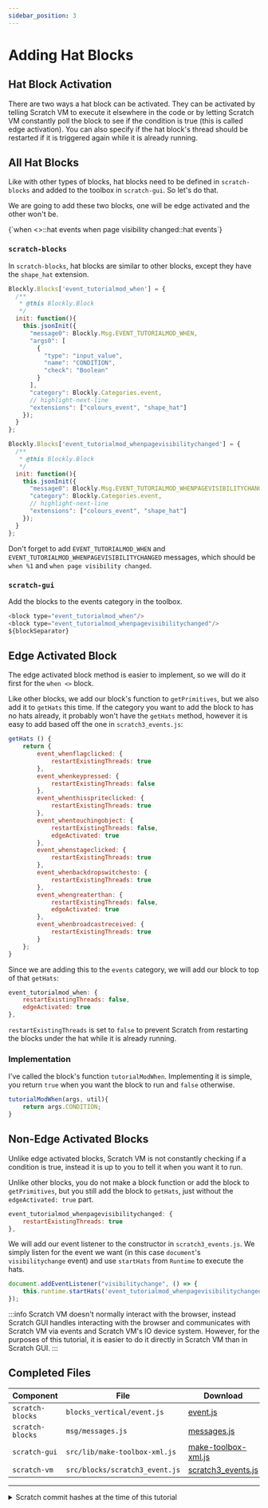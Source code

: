 ```yaml
---
sidebar_position: 3
---
```


# Adding Hat Blocks

## Hat Block Activation
There are two ways a hat block can be activated. They can be activated by telling Scratch VM to execute it elsewhere in the code or by letting Scratch VM constantly poll the block to see if the condition is true (this is called edge activation). You can also specify if the hat block's thread should be restarted if it is triggered again while it is already running.

## All Hat Blocks
Like with other types of blocks, hat blocks need to be defined in `scratch-blocks` and added to the toolbox in `scratch-gui`. So let's do that.

We are going to add these two blocks, one will be edge activated and the other won't be.

<ScratchBlocks>
{`when <>::hat events
when page visibility changed::hat events`}
</ScratchBlocks>

### `scratch-blocks`
In `scratch-blocks`, hat blocks are similar to other blocks, except they have the `shape_hat` extension.

```js title="scratch-blocks/blocks_vertical/event.js"
Blockly.Blocks['event_tutorialmod_when'] = {
  /**
   * @this Blockly.Block
   */
  init: function(){
    this.jsonInit({
      "message0": Blockly.Msg.EVENT_TUTORIALMOD_WHEN,
      "args0": [
        {
          "type": "input_value",
          "name": "CONDITION",
          "check": "Boolean"
        }
      ],
      "category": Blockly.Categories.event,
      // highlight-next-line
      "extensions": ["colours_event", "shape_hat"]
    });
  }
};

Blockly.Blocks['event_tutorialmod_whenpagevisibilitychanged'] = {
  /**
   * @this Blockly.Block
   */
  init: function(){
    this.jsonInit({
      "message0": Blockly.Msg.EVENT_TUTORIALMOD_WHENPAGEVISIBILITYCHANGED,
      "category": Blockly.Categories.event,
      // highlight-next-line
      "extensions": ["colours_event", "shape_hat"]
    });
  }
};
```

Don't forget to add `EVENT_TUTORIALMOD_WHEN` and `EVENT_TUTORIALMOD_WHENPAGEVISIBILITYCHANGED` messages, which should be `when %1` and `when page visibility changed`.

### `scratch-gui`
Add the blocks to the events category in the toolbox.

```js title="scratch-gui/src/lib/make-toolbox-xml.js"
<block type="event_tutorialmod_when"/>
<block type="event_tutorialmod_whenpagevisibilitychanged"/>
${blockSeparator}
```

## Edge Activated Block
The edge activated block method is easier to implement, so we will do it first for the `when <>` block.

Like other blocks, we add our block's function to `getPrimitives`, but we also add it to `getHats` this time. If the category you want to add the block to has no hats already, it probably won't have the `getHats` method, however it is easy to add based off the one in `scratch3_events.js`:

```js title="scratch-vm/src/blocks/scratch3_events.js"
getHats () {
    return {
        event_whenflagclicked: {
            restartExistingThreads: true
        },
        event_whenkeypressed: {
            restartExistingThreads: false
        },
        event_whenthisspriteclicked: {
            restartExistingThreads: true
        },
        event_whentouchingobject: {
            restartExistingThreads: false,
            edgeActivated: true
        },
        event_whenstageclicked: {
            restartExistingThreads: true
        },
        event_whenbackdropswitchesto: {
            restartExistingThreads: true
        },
        event_whengreaterthan: {
            restartExistingThreads: false,
            edgeActivated: true
        },
        event_whenbroadcastreceived: {
            restartExistingThreads: true
        }
    };
}
```

Since we are adding this to the `events` category, we will add our block to top of that `getHats`:

```js title="scratch-vm/src/blocks/scratch3_events.js"
event_tutorialmod_when: {
    restartExistingThreads: false,
    edgeActivated: true
},
```

`restartExistingThreads` is set to `false` to prevent Scratch from restarting the blocks under the hat while it is already running.

### Implementation
I've called the block's function `tutorialModWhen`. Implementing it is simple, you return `true` when you want the block to run and `false` otherwise.

```js title="scratch-gui/src/blocks/scratch3_events.js"
tutorialModWhen(args, util){
    return args.CONDITION;
}
```

## Non-Edge Activated Blocks
Unlike edge activated blocks, Scratch VM is not constantly checking if a condition is true, instead it is up to you to tell it when you want it to run.

Unlike other blocks, you do not make a block function or add the block to `getPrimitives`, but you still add the block to `getHats`, just without the `edgeActivated: true` part.

```js title="scratch-vm/src/blocks/scratch3_events.js"
event_tutorialmod_whenpagevisibilitychanged: {
    restartExistingThreads: true
},
```

We will add our event listener to the constructor in `scratch3_events.js`. We simply listen for the event we want (in this case `document`'s `visibilitychange` event) and use `startHats` from `Runtime` to execute the hats.

```js title="scratch-vm/src/blocks/scratch3_events.js"
document.addEventListener("visibilitychange", () => {
    this.runtime.startHats('event_tutorialmod_whenpagevisibilitychanged');
});
```

:::info
Scratch VM doesn't normally interact with the browser, instead Scratch GUI handles interacting with the browser and communicates with Scratch VM via events and Scratch VM's IO device system. However, for the purposes of this tutorial, it is easier to do it directly in Scratch VM than in Scratch GUI.
:::

## Completed Files
| Component         | File                                      | Download                                                      |
| ----------------- | ----------------------------------------- | ------------------------------------------------------------- |
| `scratch-blocks`  | `blocks_vertical/event.js`                | [event.js](resources/event.js.txt)                            |
| `scratch-blocks`  | `msg/messages.js`                         | [messages.js](resources/messages.js.txt)                      |
| `scratch-gui`     | `src/lib/make-toolbox-xml.js`             | [make-toolbox-xml.js](resources/make-toolbox-xml.js.txt)      |
| `scratch-vm`      | `src/blocks/scratch3_event.js`            | [scratch3_events.js](resources/scratch3_event.js.txt)         |

---
<details>
    <summary>Scratch commit hashes at the time of this tutorial</summary>

    ```
    scratch-gui:        db1933b2aea9f9dbe51e0ad2d750a2550179314a
    scratch-vm:         d6420c4c9826d360adee118e0e9e255536be7f7c
    scratch-blocks:     686df65cc6b5b3df37dc3204f56f443aa18c5085
    ```
</details>